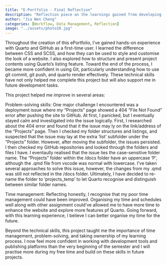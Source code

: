 ```yaml
---
title: "E-Portfolio - Final Reflection"
description: "Reflection piece on the learnings gained from developing this e-portfolio"
author: "Jia Wen Cheng"
categories: [Workflow, Data Management, Reflection]
image: "../assets/photo10.jpg"
---
```


Throughout the creation of this ePortfolio, I’ve gained hands-on experience with Quarto and GitHub as a first-time user. I learned the difference between CSS and SCSS, and how they can be used to style and customise the look of a website. I also explored how to structure and present project contents using Quarto’s listing feature. Toward the end of the process, I became more confident in using Git, particularly understanding how to use git commit, git push, and quarto render effectively. These technical skills have not only helped me complete this project but will also support me in future development tasks.

This project helped me improve in several areas:

Problem-solving skills: One major challenge I encountered was a deployment issue where my “Projects” page showed a 404 “File Not Found” error after pushing the site to GitHub. At first, I panicked, but I eventually stayed calm and investigated into the issue logically. First, I researched about the 404 error and found that it the issue may ly on the link/address of the "Projects" page. Then I checked my folder structures and listings, and suspected that the issue may lay at the extra 'list' subfolder under the "Projects" folder. However, after moving the subfolder, the issues persisted. I then checked my GitHub repositories and looked through the folders and files I have. I eventaully realised that the issue lies the case-sensitive folder name. The "Projects" folder within the /docs folder have an uppercase 'P', although the .qmd file from vscode was normal with lowercase. I've taken several approaches to solve this issue, however, the changes from my .qmd was still not reflected in the /docs folder. Ultimately, I have decided to re-name the folder to 'projects_temp' to let Quarto recognise and distinguish between similar folder names.

Time management: Reflecting honestly, I recognise that my poor time management could have been improved. Organising my time and schedules well along with other assignment could've allowed me to have more time to enhance the website and explore more features pf Quarto. Going forward, with this learning experience, I believe I can better organise my time for the future.

Beyond the technical skills, this project taught me the importance of time management, problem-solving, and taking ownership of my learning process. I now feel more confident in working with development tools and publishing platforms than the very beginning of the semester and I will practise more during my free time and build on these skills in future projects.
